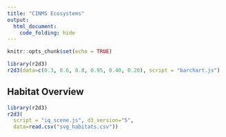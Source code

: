 ```yaml
---
title: "CINMS Ecosystems"
output:
  html_document:
    code_folding: hide
---
```


```r
knitr::opts_chunk$set(echo = TRUE)
```

```r
library(r2d3)
r2d3(data=c(0.3, 0.6, 0.8, 0.95, 0.40, 0.20), script = "barchart.js")
```

## Habitat Overview

```r
library(r2d3)
r2d3(
  script = "iq_scene.js", d3_version="5", 
  data=read.csv("svg_habitats.csv"))
```
